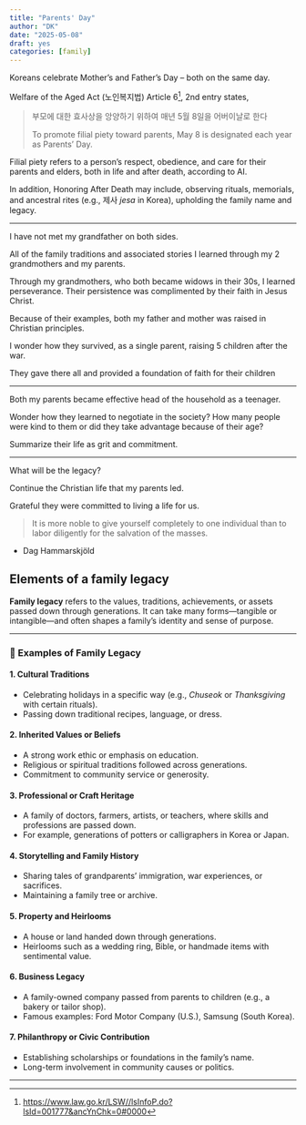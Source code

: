```yaml
---
title: "Parents' Day"
author: "DK"
date: "2025-05-08"
draft: yes
categories: [family]
---
```


Koreans celebrate Mother's and Father's Day – both on the same day.

Welfare of the Aged Act (노인복지법) Article 6^[<https://www.law.go.kr/LSW//lsInfoP.do?lsId=001777&ancYnChk=0#0000>], 2nd entry states,

> 부모에 대한 효사상을 앙양하기 위하여 매년 5월 8일을 어버이날로 한다
>
> To promote filial piety toward parents, May 8 is designated each year as Parents' Day.

Filial piety refers to a person's respect, obedience, and care for their parents and elders, both in life and after death, according to AI.

In addition, Honoring After Death may include, observing rituals, memorials, and ancestral rites (e.g., 제사 *jesa* in Korea), upholding the family name and legacy.

---

I have not met my grandfather on both sides.

All of the family traditions and associated stories I learned through my 2 grandmothers and my parents.

Through my grandmothers, who both became widows in their 30s, I learned perseverance.
Their persistence was complimented by their faith in Jesus Christ.

Because of their examples, both my father and mother was raised in Christian principles.

I wonder how they survived, as a single parent, raising 5 children after the war.

They gave there all and provided a foundation of faith for their children

---

Both my parents became effective head of the household as a teenager.

Wonder how they learned to negotiate in the society?
How many people were kind to them or did they take advantage because of their age?

Summarize their life as grit and commitment.

---

What will be the legacy?

Continue the Christian life that my parents led.

Grateful they were committed to living a life for us.

> It is more noble to give yourself completely to one individual than to labor diligently for the salvation of the masses.

- Dag Hammarskjöld

## Elements of a family legacy

**Family legacy** refers to the values, traditions, achievements, or assets passed down through generations. It can take many forms—tangible or intangible—and often shapes a family’s identity and sense of purpose.

---

### 📜 Examples of Family Legacy

#### 1. **Cultural Traditions**
- Celebrating holidays in a specific way (e.g., *Chuseok* or *Thanksgiving* with certain rituals).
- Passing down traditional recipes, language, or dress.

#### 2. **Inherited Values or Beliefs**
- A strong work ethic or emphasis on education.
- Religious or spiritual traditions followed across generations.
- Commitment to community service or generosity.

#### 3. **Professional or Craft Heritage**
- A family of doctors, farmers, artists, or teachers, where skills and professions are passed down.
- For example, generations of potters or calligraphers in Korea or Japan.

#### 4. **Storytelling and Family History**
- Sharing tales of grandparents’ immigration, war experiences, or sacrifices.
- Maintaining a family tree or archive.

#### 5. **Property and Heirlooms**
- A house or land handed down through generations.
- Heirlooms such as a wedding ring, Bible, or handmade items with sentimental value.

#### 6. **Business Legacy**
- A family-owned company passed from parents to children (e.g., a bakery or tailor shop).
- Famous examples: Ford Motor Company (U.S.), Samsung (South Korea).

#### 7. **Philanthropy or Civic Contribution**
- Establishing scholarships or foundations in the family’s name.
- Long-term involvement in community causes or politics.

---



